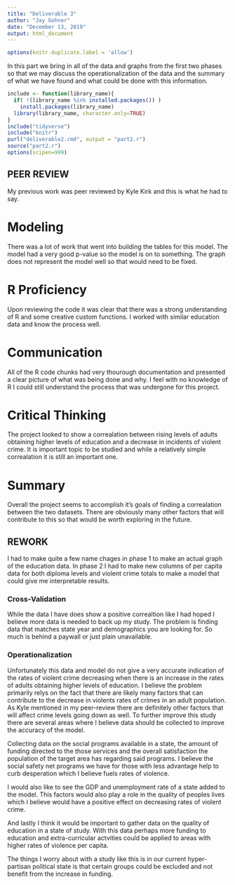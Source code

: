 ```yaml
---
title: "Deliverable 3"
author: "Jay Gohner"
date: "December 13, 2019"
output: html_document
---
```



```r
options(knitr.duplicate.label = 'allow')
```

In this part we bring in all of the data and graphs from the first two phases so that we may discuss the operationalization of the data
and the summary of what we have found and what could be done with this information.

```r
include <- function(library_name){
  if( !(library_name %in% installed.packages()) )
    install.packages(library_name) 
  library(library_name, character.only=TRUE)
}
include("tidyverse")
include("knitr")
purl("deliverable2.rmd", output = "part2.r")
source("part2.r")
options(scipen=999)
```

## PEER REVIEW

My previous work was peer reviewed by Kyle Kirk and this is what he had to say.

<h1>Modeling</h1>

There was a lot of work that went into building the tables for this model. The model had a very good p-value so the model is on to
something. The graph does not represent the model well so that would need to be fixed.

<h1>R Proficiency</h1> 

Upon reviewing the code it was clear that there was a strong understanding of R and some creative custom functions. I worked with similar
education data and know the process well.

<h1>Communication</h1>
All of the R code chunks had very thourough documentation and presented a clear picture of what was being done and why. I feel with no
knowledge of R I could still understand the process that was undergone for this project.

<h1>Critical Thinking</h1>
The project looked to show a correalation between rising levels of adults obtaining higher levels of education and a decrease in incidents
of violent crime. It is important topic to be studied and while a relatively simple correalation it is still an important one.

<h1>Summary</h1>
Overall the project seems to accomplish it's goals of finding a correalation between the two datasets. There are obviously many other
factors that will contribute to this so that would be worth exploring in the future.

<h2>REWORK</h2>
I had to make quite a few name chages in phase 1 to make an actual graph of the education data. In phase 2 I had to make new columns of per
capita data for both diploma levels and violent crime totals to make a model that could give me interpretable results.

<h3>Cross-Validation</h3>
While the data I have does show a positive correaltion like I had hoped I believe more data is needed to back up my study. The problem is
finding data that matches state year and demographics you are looking for. So much is behind a paywall or just plain unavailable.

<h3>Operationalization</h3>
Unfortunately this data and model do not give a very accurate indication of the rates of violent crime decreasing when there is an increase
in the rates of adults obtaining higher levels of education. I believe the problem primarily relys on the fact that there are likely many
factors that can contribute to the decrease in violents rates of crimes in an adult population. As Kyle mentioned in my peer-review there 
are definitely other factors that will affect crime levels going down as well. To further improve this study there are several areas where 
I believe data should be collected to improve the accuracy of the model.

Collecting data on the social programs available in a state, the amount of funding directed to the those services and the overall
satisfaction the population of the target area has regarding said programs. I believe the social safety net programs we have for those
with less advantage help to curb desperation which I believe fuels rates of violence.

I would also like to see the GDP and unemployment rate of a state added to the model. This factors would also play a role in the quality
of peoples lives which I believe would have a positive effect on decreasing rates of violent crime.

And lastly I think it would be important to gather data on the quality of education in a state of study. With this data perhaps more funding to education and extra-curricular actvities could be applied to areas with higher rates of violence per capita.

The things I worry about with a study like this is in our current hyper-partisan political state is that certain groups could be excluded
and not benefit from the increase in funding.




